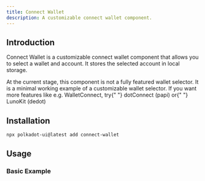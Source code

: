 ```yaml
---
title: Connect Wallet
description: A customizable connect wallet component.
---
```



## Introduction

Connect Wallet is a customizable connect wallet component that allows you to select a wallet and account. It stores the selected account in local storage.

<InfoBox variant="warning">
At the current stage, this component is not a fully featured wallet selector. It is a minimal working example of a customizable wallet selector. If you want more features like e.g. WalletConnect, try{" "}
<Link href="https://dotconnect.dev/" className="underline">dotConnect</Link> (papi) or{" "}
<Link href="https://www.lunolab.xyz/" className="underline">LunoKit</Link> (dedot)
</InfoBox>

## Installation

```bash
npx polkadot-ui@latest add connect-wallet
```

## Usage

### Basic Example

<ConnectWalletDocs />